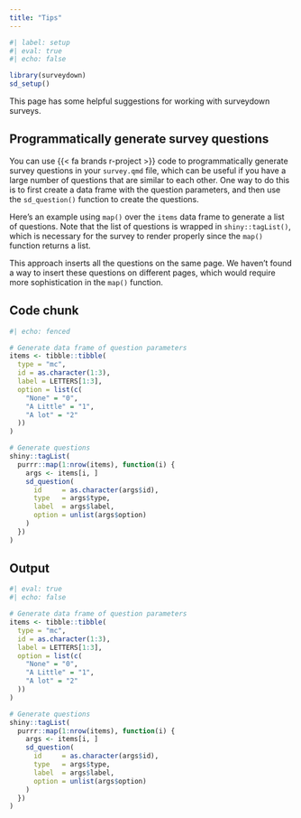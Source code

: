 ```yaml
---
title: "Tips"
---
```


```r
#| label: setup
#| eval: true
#| echo: false

library(surveydown)
sd_setup()
```

This page has some helpful suggestions for working with surveydown surveys.

## Programmatically generate survey questions

You can use {{< fa brands r-project >}} code to programmatically generate survey questions in your `survey.qmd` file, which can be useful if you have a large number of questions that are similar to each other. One way to do this is to first create a data frame with the question parameters, and then use the `sd_question()` function to create the questions.

Here's an example using `map()` over the `items` data frame to generate a list of questions. Note that the list of questions is wrapped in `shiny::tagList()`, which is necessary for the survey to render properly since the `map()` function returns a list.

::: {.callout-note}

This approach inserts all the questions on the same page. We haven't found a way to insert these questions on different pages, which would require more sophistication in the `map()` function.

:::

::: {.panel-tabset}

## Code chunk

```r
#| echo: fenced

# Generate data frame of question parameters
items <- tibble::tibble(
  type = "mc",
  id = as.character(1:3),
  label = LETTERS[1:3],
  option = list(c(
    "None" = "0", 
    "A Little" = "1",
    "A lot" = "2"
  ))
)

# Generate questions
shiny::tagList(
  purrr::map(1:nrow(items), function(i) {
    args <- items[i, ]
    sd_question(
      id     = as.character(args$id),
      type   = args$type,
      label  = args$label,
      option = unlist(args$option)
    )
  })
)
```

## Output

```r
#| eval: true
#| echo: false

# Generate data frame of question parameters
items <- tibble::tibble(
  type = "mc",
  id = as.character(1:3),
  label = LETTERS[1:3],
  option = list(c(
    "None" = "0", 
    "A Little" = "1",
    "A lot" = "2"
  ))
)

# Generate questions
shiny::tagList(
  purrr::map(1:nrow(items), function(i) {
    args <- items[i, ]
    sd_question(
      id     = as.character(args$id),
      type   = args$type,
      label  = args$label,
      option = unlist(args$option)
    )
  })
)
```

:::
